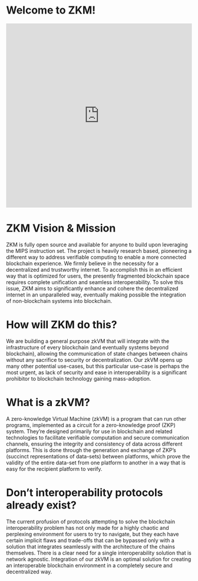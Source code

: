 # Welcome to ZKM!
<iframe
          width="100%"
          height="500px"
          src="https://www.youtube.com/embed/cfHB9X_Dr1Q?si=qHRbLtJN_FIDeV14"
          title="YouTube video player"
          frameborder="0"
          allow="accelerometer; autoplay; clipboard-write; encrypted-media; gyroscope; picture-in-picture; web-share"
          referrerpolicy="strict-origin-when-cross-origin"
          allowfullscreen
></iframe>

# ZKM Vision & Mission
ZKM is fully open source and available for anyone to build upon leveraging the MIPS instruction set. The project is heavily research based, pioneering a different way to address verifiable computing to enable a more connected blockchain experience. We firmly believe in the necessity for a decentralized and trustworthy internet. To accomplish this in an efficient way that is optimized for users, the presently fragmented blockchain space requires complete unification and seamless interoperability. To solve this issue, ZKM aims to significantly enhance and cohere the decentralized internet in an unparalleled way, eventually making possible the integration of non-blockchain systems into blockchain.

# How will ZKM do this?
We are building a general purpose zkVM that will integrate with the infrastructure of every blockchain (and eventually systems beyond blockchain), allowing the communication of state changes between chains without any sacrifice to security or decentralization. Our zkVM opens up many other potential use-cases, but this particular use-case is perhaps the most urgent, as lack of security and ease in interoperability is a significant prohibitor to blockchain technology gaining mass-adoption.

# What is a zkVM?
A zero-knowledge Virtual Machine (zkVM) is a program that can run other programs, implemented as a circuit for a zero-knowledge proof (ZKP) system. They’re designed primarily for use in blockchain and related technologies to facilitate verifiable computation and secure communication channels, ensuring the integrity and consistency of data across different platforms. This is done through the generation and exchange of ZKP’s (succinct representations of data-sets) between platforms, which prove the validity of the entire data-set from one platform to another in a way that is easy for the recipient platform to verify.

# Don’t interoperability protocols already exist?
The current profusion of protocols attempting to solve the blockchain interoperability problem has not only made for a highly chaotic and perplexing environment for users to try to navigate, but they each have certain implicit flaws and trade-offs that can be bypassed only with a solution that integrates seamlessly with the architecture of the chains themselves. There is a clear need for a single interoperability solution that is network agnostic. Integration of our zkVM is an optimal solution for creating an interoperable blockchain environment in a completely secure and decentralized way.